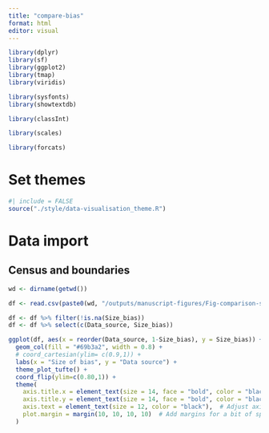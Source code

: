 ```yaml
---
title: "compare-bias"
format: html
editor: visual
---
```


```r
library(dplyr)
library(sf)
library(ggplot2)
library(tmap)
library(viridis)

library(sysfonts)
library(showtextdb)

library(classInt)

library(scales)

library(forcats)
```

# Set themes

```r
#| include = FALSE
source("./style/data-visualisation_theme.R")
```

# Data import

## Census and boundaries

```r
wd <- dirname(getwd())
```

```r
df <- read.csv(paste0(wd, "/outputs/manuscript-figures/Fig-comparison-surveys/Table-comparison-surveys.csv"))
```

```r
df <- df %>% filter(!is.na(Size_bias))
df <- df %>% select(c(Data_source, Size_bias))
```

```r
ggplot(df, aes(x = reorder(Data_source, 1-Size_bias), y = Size_bias)) +
  geom_col(fill = "#69b3a2", width = 0.8) + 
  # coord_cartesian(ylim= c(0.9,1)) +
  labs(x = "Size of bias", y = "Data source") +  
  theme_plot_tufte() +  
  coord_flip(ylim=c(0.80,1)) + 
  theme(
    axis.title.x = element_text(size = 14, face = "bold", color = "black"),  
    axis.title.y = element_text(size = 14, face = "bold", color = "black"),  
    axis.text = element_text(size = 12, color = "black"),  # Adjust axis text size and color
    plot.margin = margin(10, 10, 10, 10)  # Add margins for a bit of space around the plot
  )                 
  

```
